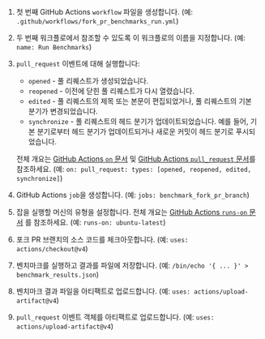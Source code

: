 
<PullRequestsForkRunCode />

1. 첫 번째 GitHub Actions `workflow` 파일을 생성합니다.
   (예: `.github/workflows/fork_pr_benchmarks_run.yml`)
2. 두 번째 워크플로에서 참조할 수 있도록 이 워크플로의 이름을 지정합니다.
   (예: `name: Run Benchmarks`)
3. `pull_request` 이벤트에 대해 실행합니다:
    - `opened` - 풀 리퀘스트가 생성되었습니다.
    - `reopened` - 이전에 닫힌 풀 리퀘스트가 다시 열렸습니다.
    - `edited` - 풀 리퀘스트의 제목 또는 본문이 편집되었거나, 풀 리퀘스트의 기본 분기가 변경되었습니다.
    - `synchronize` - 풀 리퀘스트의 헤드 분기가 업데이트되었습니다.
      예를 들어, 기본 분기로부터 헤드 분기가 업데이트되거나 새로운 커밋이 헤드 분기로 푸시되었습니다.

   전체 개요는 [GitHub Actions `on` 문서][github actions on]
   및 [GitHub Actions `pull_request` 문서][github action pull_request]를 참조하세요.
   (예: `on: pull_request: types: [opened, reopened, edited, synchronize]`)
4. GitHub Actions `job`을 생성합니다.
   (예: `jobs: benchmark_fork_pr_branch`)
5. 잡을 실행할 머신의 유형을 설정합니다.
   전체 개요는 [GitHub Actions `runs-on` 문서][github actions runs-on]
   를 참조하세요.
   (예: `runs-on: ubuntu-latest`)
6. 포크 PR 브랜치의 소스 코드를 체크아웃합니다.
   (예: `uses: actions/checkout@v4`)
7. 벤치마크를 실행하고 결과를 파일에 저장합니다.
   (예: `/bin/echo '{ ... }' > benchmark_results.json`)
8. 벤치마크 결과 파일을 아티팩트로 업로드합니다.
   (예: `uses: actions/upload-artifact@v4`)
9. `pull_request` 이벤트 객체를 아티팩트로 업로드합니다.
  (예: `uses: actions/upload-artifact@v4`)

[github actions on]: https://docs.github.com/en/actions/using-workflows/workflow-syntax-for-github-actions#on
[github action pull_request]: https://docs.github.com/en/webhooks/webhook-events-and-payloads#pull_request
[github actions runs-on]: https://docs.github.com/en/actions/using-workflows/workflow-syntax-for-github-actions#jobsjob_idruns-on